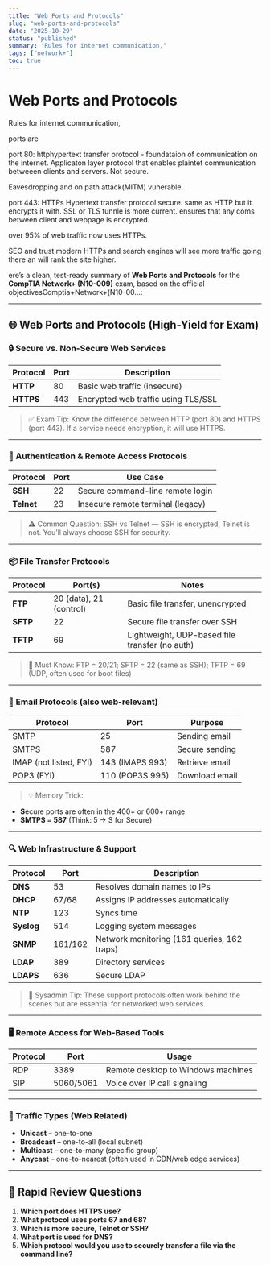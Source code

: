 ```yaml
---
title: "Web Ports and Protocols"
slug: "web-ports-and-protocols"
date: "2025-10-29"
status: "published"
summary: "Rules for internet communication,"
tags: ["network+"]
toc: true
---
```


# Web Ports and Protocols

Rules for internet communication,

ports are

port 80: httphypertext transfer protocol - foundataion of communication on the internet. Applicaton layer protocol that enables plaintet communication betweeen clients and servers. Not secure. 

Eavesdropping and on path attack(MITM) vunerable. 

port 443: HTTPs Hypertext transfer protocol secure. same as HTTP but it encrypts it with. SSL or TLS tunnle is more current. ensures that any coms between client and webpage is encrypted. 

over 95% of web traffic now uses HTTPs. 

SEO and trust modern HTTPs and search engines will see more traffic going there an will rank the site higher. 

ere’s a clean, test-ready summary of **Web Ports and Protocols** for the **CompTIA Network+ (N10-009)** exam, based on the official objectivesComptia+Network+(N10-00…:

---

## 🌐 Web Ports and Protocols (High-Yield for Exam)

### 🔒 Secure vs. Non-Secure Web Services

| Protocol | Port | Description |
| --- | --- | --- |
| **HTTP** | 80 | Basic web traffic (insecure) |
| **HTTPS** | 443 | Encrypted web traffic using TLS/SSL |

> ✅ Exam Tip: Know the difference between HTTP (port 80) and HTTPS (port 443). If a service needs encryption, it will use HTTPS.
> 

---

### 🔑 Authentication & Remote Access Protocols

| Protocol | Port | Use Case |
| --- | --- | --- |
| **SSH** | 22 | Secure command-line remote login |
| **Telnet** | 23 | Insecure remote terminal (legacy) |

> ⚠️ Common Question: SSH vs Telnet — SSH is encrypted, Telnet is not. You’ll always choose SSH for security.
> 

---

### 📦 File Transfer Protocols

| Protocol | Port(s) | Notes |
| --- | --- | --- |
| **FTP** | 20 (data), 21 (control) | Basic file transfer, unencrypted |
| **SFTP** | 22 | Secure file transfer over SSH |
| **TFTP** | 69 | Lightweight, UDP-based file transfer (no auth) |

> 🔁 Must Know: FTP = 20/21; SFTP = 22 (same as SSH); TFTP = 69 (UDP, often used for boot files)
> 

---

### 📧 Email Protocols (also web-relevant)

| Protocol | Port | Purpose |
| --- | --- | --- |
| SMTP | 25 | Sending email |
| SMTPS | 587 | Secure sending |
| IMAP (not listed, FYI) | 143 (IMAPS 993) | Retrieve email |
| POP3 (FYI) | 110 (POP3S 995) | Download email |

> 💡 Memory Trick:
> 
- **S**ecure ports are often in the 400+ or 600+ range
- **SMTPS = 587** (Think: 5 → S for Secure)

---

### 🔍 Web Infrastructure & Support

| Protocol | Port | Description |
| --- | --- | --- |
| **DNS** | 53 | Resolves domain names to IPs |
| **DHCP** | 67/68 | Assigns IP addresses automatically |
| **NTP** | 123 | Syncs time |
| **Syslog** | 514 | Logging system messages |
| **SNMP** | 161/162 | Network monitoring (161 queries, 162 traps) |
| **LDAP** | 389 | Directory services |
| **LDAPS** | 636 | Secure LDAP |

> 🔧 Sysadmin Tip: These support protocols often work behind the scenes but are essential for networked web services.
> 

---

### 🖥️ Remote Access for Web-Based Tools

| Protocol | Port | Usage |
| --- | --- | --- |
| RDP | 3389 | Remote desktop to Windows machines |
| SIP | 5060/5061 | Voice over IP call signaling |

---

### 🎯 Traffic Types (Web Related)

- **Unicast** – one-to-one
- **Broadcast** – one-to-all (local subnet)
- **Multicast** – one-to-many (specific group)
- **Anycast** – one-to-nearest (often used in CDN/web edge services)

---

## 🔁 Rapid Review Questions

1. **Which port does HTTPS use?**
2. **What protocol uses ports 67 and 68?**
3. **Which is more secure, Telnet or SSH?**
4. **What port is used for DNS?**
5. **Which protocol would you use to securely transfer a file via the command line?**